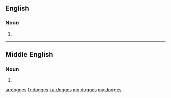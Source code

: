 ==English==

===Noun===
{{head|en|noun plural form}}

# {{plural of|dogge|lang=en}}

----

==Middle English==

===Noun===
{{head|enm|noun plural form}}

# {{plural of|dogge|lang=enm}}

[[ar:dogges]]
[[fr:dogges]]
[[ku:dogges]]
[[mg:dogges]]
[[my:dogges]]